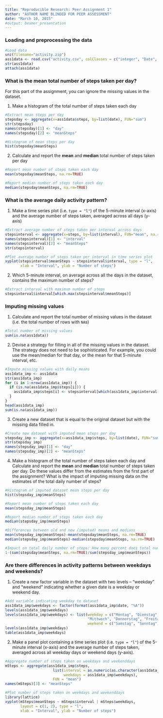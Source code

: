 ```yaml
---
title: "Reproducible Research: Peer Assignment 1"
author: "AUTHOR NAME BLINDED FOR PEER ASSESSMENT"
date: "March 10, 2015"
#output: beamer_presentation
---
```


### Loading and preprocessing the data

```r
#Load data
unz(filename="activity.zip")
ass1data <- read.csv("activity.csv", colClasses = c("integer", "Date", "factor"))
str(ass1data)
attach(ass1data)
```


### What is the mean total number of steps taken per day?

For this part of the assignment, you can ignore the missing values in
the dataset.

1. Make a histogram of the total number of steps taken each day

```r
#Extract mean steps per day
stepsday <- aggregate(x=ass1data$steps, by=list(date), FUN="sum")
str(stepsday)
names(stepsday)[1] <- "day"
names(stepsday)[2] <- "meanSteps"

#Histogram of mean steps per day
hist(stepsday$meanSteps)

````


2. Calculate and report the **mean** and **median** total number of steps taken per day

```r
#Report mean number of steps taken each day
mean(stepsday$meanSteps, na.rm=TRUE)

#Report median number of steps taken each day
median(stepsday$meanSteps, na.rm=TRUE)
```

### What is the average daily activity pattern?

1. Make a time series plot (i.e. `type = "l"`) of the 5-minute interval (x-axis) and the average number of steps taken, averaged across all days (y-axis)

```r
#Extract average number of steps taken per interval across days
stepsinterval <- aggregate(x=steps, by=list(interval), FUN="mean", na.rm=TRUE)
names(stepsinterval)[1] <- "interval"
names(stepsinterval)[2] <- "meanSteps"
str(stepsinterval)

#Plot average number of steps taken per interval in time series plot
xyplot(stepsinterval$meanSteps ~ stepsinterval$interval, type = "l", 
       xlab = "Interval", ylab = "Number of steps")

```

2. Which 5-minute interval, on average across all the days in the dataset, contains the maximum number of steps?

````r

#Extract interval with maximum number of steps
stepsinterval$interval[which.max(stepsinterval$meanSteps)]

````

### Imputing missing values

1. Calculate and report the total number of missing values in the dataset (i.e. the total number of rows with `NA`s)

````r

#Total number of missing values
sum(is.na(ass1data))

````

2. Devise a strategy for filling in all of the missing values in the dataset. The strategy does not need to be sophisticated. For example, you could use the mean/median for that day, or the mean for that 5-minute interval, etc.

```r

#Impute missing values with daily means
ass1data_imp <- ass1data
str(ass1data_imp)
for (i in 1:nrow(ass1data_imp)) {
  if (is.na(ass1data_imp$steps[i])) {
    ass1data_imp$steps[i] <- stepsinterval[which(ass1data_imp$interval[i] == stepsinterval$interval), ]$meanSteps
  }
}
head(ass1data_imp)
sum(is.na(ass1data_imp))

````

3. Create a new dataset that is equal to the original dataset but with the missing data filled in.

````r

#Create new dataset with imputed mean steps per day
stepsday_imp <- aggregate(x=ass1data_imp$steps, by=list(date), FUN="sum")
str(stepsday_imp)
names(stepsday_imp)[1] <- "day"
names(stepsday_imp)[2] <- "meanSteps"

````

4. Make a histogram of the total number of steps taken each day and Calculate and report the **mean** and **median** total number of steps taken per day. Do these values differ from the estimates from the first part of the assignment? What is the impact of imputing missing data on the estimates of the total daily number of steps?

````r

#Histogram of imputed dataset mean steps per day
hist(stepsday_imp$meanSteps)

#Report mean number of steps taken each day
mean(stepsday_imp$meanSteps)

#Report median number of steps taken each day
median(stepsday_imp$meanSteps)

#Differences between old and new (imputed) means and medians
mean(stepsday_imp$meanSteps)-mean(stepsday$meanSteps, na.rm=TRUE)
median(stepsday_imp$meanSteps)-median(stepsday$meanSteps, na.rm=TRUE)

#Impact on total daily number of steps: How many percent does total number increase?
1-(sum(stepsday$meanSteps, na.rm=TRUE)/sum(stepsday_imp$meanSteps))

````

### Are there differences in activity patterns between weekdays and weekends?

1. Create a new factor variable in the dataset with two levels -- "weekday" and "weekend" indicating whether a given date is a weekday or weekend day.

```r
#Add variable indicating weekday to dataset
ass1data_imp$weekdays <- factor(format(ass1data_imp$date, "%A"))
levels(ass1data_imp$weekdays)
levels(ass1data_imp$weekdays) <- list(weekday = c("Montag", "Dienstag",
                                      "Mittwoch", "Donnerstag", "Freitag"),
                                      weekend = c("Samstag", "Sonntag"))
levels(ass1data_imp$weekdays)
table(ass1data_imp$weekdays)

```

2. Make a panel plot containing a time series plot (i.e. `type = "l"`) of the 5-minute interval (x-axis) and the average number of steps taken, averaged across all weekday days or weekend days (y-axis).

````r

#Aggregate number of steps taken on weekdays and weekenddays
mSteps <- aggregate(ass1data_imp$steps, 
                      list(interval = as.numeric(as.character(ass1data_imp$interval)), 
                           weekdays = ass1data_imp$weekdays),
                      FUN = "mean")
names(mSteps)[3] <- "meanSteps"

#Plot number of steps taken on weekdays and weekenddays
library(lattice)
xyplot(mSteps$meanSteps ~ mSteps$interval | mSteps$weekdays, 
       layout = c(1, 2), type = "l", 
       xlab = "Interval", ylab = "Number of steps")

````